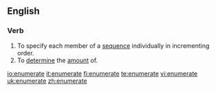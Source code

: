==English==

===Verb===
{{en-verb|enumerat|ing}}
# To specify each member of a [[sequence]] individually in incrementing order.
# To [[determine]] the [[amount]] of.

[[io:enumerate]]
[[it:enumerate]]
[[fi:enumerate]]
[[te:enumerate]]
[[vi:enumerate]]
[[uk:enumerate]]
[[zh:enumerate]]